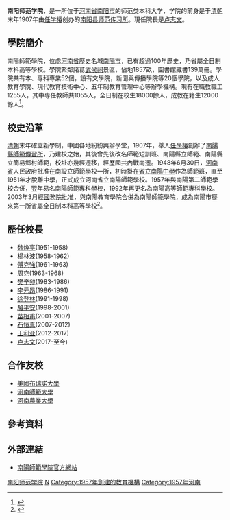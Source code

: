 {{Infobox university
|Name = 南阳师范学院
|EnglishName=Nanyang Normal University
|image=[[文件:Nanyang_Normal_University_logo.png|190px]]
|caption=校徽
|SealImage =  
|SealInfo = 
|Motto = 
|Established = 1907年南阳县师范传习所
|Type = 公立
|Secretary = [[卢志文|卢志文]]
|President = [[张宝锋|张宝锋]]
|Location ={{CHN}}[[河南省|河南省]]，[[南阳市|南阳市]]
|AreaTotal = 
|Department = 
|Faculty = 
|Professor = 
|Associate Professor = 
|Assistant Professor = 
|Lecturer = 
|Student = 全日制在校生21000餘人，成教在籍生12000餘人
|Website = http://www.nynu.edu.cn
}}

'''南阳师范学院'''，是一所位于[[河南省|河南省]][[南阳市|南阳市]]的师范类本科大学，学院的前身是于[[清朝|清朝]]末年1907年由[[任学椿|任学椿]]创办的[[南阳县师范传习所|南阳县师范传习所]]。現任院長是[[卢志文|卢志文]]。

==學院簡介==
南陽師範學院，位處[[河南省|河南省]]歷史名城[[南陽市|南陽市]]，已有超過100年歷史，乃省屬全日制本科高等學校。學院緊鄰諸葛[[武侯祠|武侯祠]]景區，佔地1857畝，圖書館藏書139萬冊。學院共有本、專科專業52個，設有文學院，新聞與傳播學院等20個學院，以及成人教育學院、現代教育技術中心、五年制教育管理中心等辦學機構。現有在職教職工1255人，其中專任教師共1055人，全日制在校生18000餘人，成教在籍生12000餘人<ref>{{Cite web |url=http://www.nytc.ha.cn/other/jianjie.aspx |title=南陽師範學院簡介 |accessdate=2010-04-17 |archive-date=2010-04-09 |archive-url=https://web.archive.org/web/20100409024719/http://www.nytc.ha.cn/other/jianjie.aspx |dead-url=yes }}</ref>。

==校史沿革==
[[清朝|清朝]]末年確立新學制，中國各地紛紛興辦學堂，1907年，舉人[[任學椿|任學椿]]創辦了[[南陽縣師範傳習所|南陽縣師範傳習所]]，乃建校之始，其後曾先後改名師範短訓班、南陽縣立師範、南陽縣立簡易鄉村師範，校址亦幾經遷移，經歷國共內戰南遷。1948年6月30日，[[河南省|河南省]]人民政府批准在南設立師範學校一所，初時掛在[[省立南陽中學|省立南陽中學]]作為師範班，直至1951年才脫離中學，正式成立河南省立南陽師範學校。1957年與南陽第二師範學校合併，翌年易名南陽師範專科學校，1992年再更名為南陽高等師範專科學校。2003年3月經[[中华人民共和国国务院|國務院]]批准，與南陽教育學院合併為南陽師範學院，成為南陽市歷來第一所省屬全日制本科高等學校<ref>{{Cite web |url=http://www.nytc.ha.cn/other/xsyg.aspx |title=南陽師範學附校史沿革 |accessdate=2010-04-16 |archive-date=2010-04-08 |archive-url=https://web.archive.org/web/20100408181630/http://www.nytc.ha.cn/other/xsyg.aspx |dead-url=yes }}</ref>。

==歷任校長==
* [[魏煥亭|魏煥亭]](1951-1958)
* [[楊林波|楊林波]](1958-1962)
* [[傅克強|傅克強]](1961-1963)
* [[周克|周克]](1963-1968)
* [[樊辛卯|樊辛卯]](1983-1986)
* [[李元昂|李元昂]](1986-1991)
* [[徐登林|徐登林]](1991-1998)
* [[駱平安|駱平安]](1998-2001)
* [[苗相甫|苗相甫]](2001-2007)
* [[石恒真|石恒真]](2007-2012)
* [[王利亚|王利亚]](2012-2017)
* [[卢志文|卢志文]](2017-至今)

==合作友校==
* [[美國|美國]][[布瑞諾大學|布瑞諾大學]]
* [[河南師範大學|河南師範大學]]
* [[河南農業大學|河南農業大學]]

==參考資料==
<div class="references-small">
<references />
</div>

== 外部連結 ==
* [http://www.nynu.edu.cn/ 南陽師範學院官方網站]{{Wayback|url=http://www.nynu.edu.cn/ |date=20110615082335 }}

{{河南高等院校|nocat}}

[[Category:南阳师范学院|]]
[[Category:中国师范院校|N]]
[[Category:1957年創建的教育機構|Category:1957年創建的教育機構]]
[[Category:1957年河南|Category:1957年河南]]